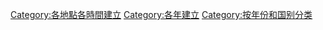 [[Category:各地點各時間建立|Category:各地點各時間建立]]
[[Category:各年建立|Category:各年建立]]
[[Category:按年份和国别分类|Category:按年份和国别分类]]